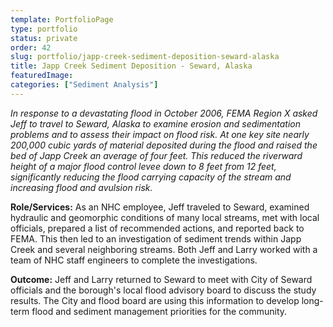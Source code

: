 ```yaml
---
template: PortfolioPage
type: portfolio
status: private
order: 42
slug: portfolio/japp-creek-sediment-deposition-seward-alaska
title: Japp Creek Sediment Deposition - Seward, Alaska
featuredImage: 
categories: ["Sediment Analysis"]
---
```


_In response to a devastating flood in October 2006, FEMA Region X asked Jeff to travel to Seward, Alaska to examine erosion and sedimentation problems and to assess their impact on flood risk. At one key site nearly 200,000 cubic yards of material deposited during the flood and raised the bed of Japp Creek an average of four feet. This reduced the riverward height of a major flood control levee down to 8 feet from 12 feet, significantly reducing the flood carrying capacity of the stream and increasing flood and avulsion risk._  
  
**Role/Services:** As an NHC employee, Jeff traveled to Seward, examined hydraulic and geomorphic conditions of many local streams, met with local officials, prepared a list of recommended actions, and reported back to FEMA. This then led to an investigation of sediment trends within Japp Creek and several neighboring streams. Both Jeff and Larry worked with a team of NHC staff engineers to complete the investigations.  
  
**Outcome:** Jeff and Larry returned to Seward to meet with City of Seward officials and the borough's local flood advisory board to discuss the study results. The City and flood board are using this information to develop long-term flood and sediment management priorities for the community.